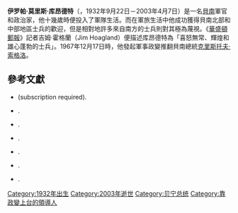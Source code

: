 {{Infobox President
| name          = 伊罗帕·莫里斯·库昂德特
| image         = 
| caption       = 
| order         = [[貝南總統|達荷美總統]]
| term_start    = 1967年12月17日
| term_end      = 1967年12月19日
| predecessor   = [[克里斯托夫·索格洛|克里斯托夫·索格洛]]
| successor     = [[阿方斯·阿馬杜·阿萊|阿方斯·阿馬杜·阿萊]]
| order2        = [[貝南總統|達荷美總統]]
| vicepresident2=
| term_start2   = 1969年12月10日
| term_end2     = 1969年12月13日
| predecessor2  = [[埃米爾·德蘭·津蘇|埃米爾·德蘭·津蘇]]
| successor2    = [[保羅-埃米爾·德蘇扎|保羅-埃米爾·德蘇扎]]
| order3        =
| vicepresident3 =
| term_start3    =
| term_end3      =
| predecessor3   =
| successor3     =
| birth_date    = {{birth date|1932|09|22|mf=y}}
| birth_place   = [[法屬達荷美|法屬達荷美]] Gaba District
| death_date    = {{Death date and age|2003|04|07|1932|09|22|mf=y}}
| death_place   = [[貝南|貝南]][[納蒂廷古|納蒂廷古]]
| resting_place = [[貝南|貝南]][[納蒂廷古|納蒂廷古]]库昂德特家族墓
| occupation     = 軍官
| spouse        = 
| party         = 
| religion      = 
| signature     = Signature of Iropa Maurice Kouandété.png
}}

'''伊罗帕·莫里斯·库昂德特'''（{{Lang-en|'''Iropa Maurice Kouandété'''}}，1932年9月22日－2003年4月7日）是一名[[貝南|貝南]]軍官和政治家，他十幾歲時便投入了軍隊生活。而在軍旅生活中他成功獲得貝南北部和中部地區士兵的歡迎，但是相對地許多來自南方的士兵則對其極為蔑視。《[[華盛頓郵報|華盛頓郵報]]》記者吉姆·霍格蘭（Jim Hoagland）便描述库昂德特為「喜怒無常、輝煌和雄心蓬勃的士兵」。1967年12月17日時，他發起軍事政變推翻貝南總統[[克里斯托夫·索格洛|克里斯托夫·索格洛]]。

== 參考文獻 ==
{{refbegin}}
* {{citation|last=Decalo|first=Samuel|date=April 1973|title=Regionalism, Politics, and the Military in Dahomey|journal=the Journal of Developing Areas|publisher=College of Business, Tennessee State University |volume=7|issue=3|jstor=4190033}} (subscription required).
* {{citation|last=Decalo|first=Samuel|title=Historical Dictionary of Dahomey (People's Republic of Benin)|publisher=Scarecrow Press|location=[[Metuchen,_New_Jersey|Metuchen, New Jersey]]|year=1976|isbn=0-8108-0833-1|oclc=1959674}}.
* {{citation|last=Dossou-Yovo|first=Noel|authorlink=Noel Dossou-Yovo|date=September 1999|title=The Experience of Benin|journal=International Journal on World Peace|volume=16|issue=3|url=http://www.questia.com/googleScholar.qst;jsessionid=JQLDgC2JRlQJCYlLmygTXRWrpKPlyfSTHXRGGCTPtGcSL5wQQQmJ!713980606?docId=5001834798|issn=0742-3640|oclc=211426384}}.
* {{citation|last1=Hudgens|first1=Jim|last2=Trillo|first2=Richard|last3=Calonnec|first3=Nathalie|title=The Rough Guide to West Africa|publisher=[[Rough_Guides|Rough Guides]]|location=London|year=2003|isbn=1-84353-118-6|oclc=176832097}}.
* {{citation|last1=Ihonvbere|first1=Julius Omozuanvbo|last2=Mbaku|first2=John Mukum|title=Political Liberalization and Democratization in Africa: Lessons from Country Experiences|publisher=[[Praeger|Praeger]]|location=[[Westport,_Connecticut|Westport, Connecticut]]|year=2003|isbn=0-313-05151-8|oclc=60127996}}.
* {{citation|last=Kneib|first=Martha |title=Benin|series=Cultures of the World|publisher=[[Marshall_Cavendish|Marshall Cavendish]]|location=[[Tarrytown,_New_York|Tarrytown, New York]]|year=2007|isbn=0-7614-2328-1|oclc=62109915}}.
* {{citation|last=Ronen|first=Dov|title=Dahomey: Between Tradition and Modernity|publisher=Cornell University Press|location=[[Ithaca,_New_York|Ithaca, New York]]|year=1975|isbn=0-8014-0927-6|oclc=1527290}}.
{{refend}}

{{贝宁总统}}

{{Authority control}}
{{DEFAULTSORT: Kouandété, Maurice}}

[[Category:1932年出生|Category:1932年出生]]
[[Category:2003年逝世|Category:2003年逝世]]
[[Category:贝宁总统|Category:贝宁总统]]
[[Category:靠政變上台的領導人|Category:靠政變上台的領導人]]